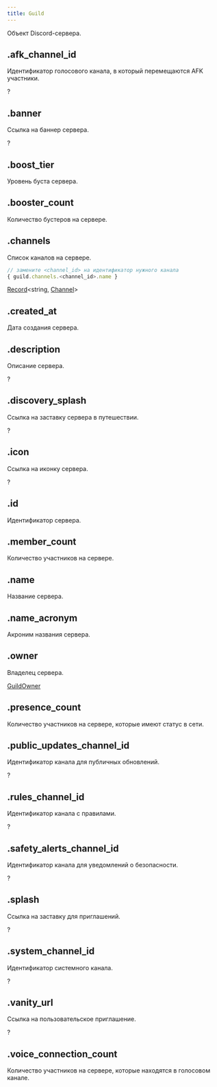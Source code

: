 ```yaml
---
title: Guild
---
```


Объект Discord-сервера.

## .afk_channel_id

Идентификатор голосового канала, в который перемещаются AFK участники.

?<MdnRef dataType="String" />

## .banner

Ссылка на баннер сервера.

?<MdnRef dataType="String" />

## .boost_tier

Уровень буста сервера.

<MdnRef dataType="Number" />

## .booster_count

Количество бустеров на сервере.

<MdnRef dataType="Number" />

## .channels

Список каналов на сервере.

```javascript
// замените <channel_id> на идентификатор нужного канала
{ guild.channels.<channel_id>.name }
```

[Record](https://www.typescriptlang.org/docs/handbook/utility-types.html#recordkeys-type)\<string, [Channel](channel.mdx)>

## .created_at

Дата создания сервера.

<MdnRef dataType="Number" />

## .description

Описание сервера.

?<MdnRef dataType="String" />

## .discovery_splash

Ссылка на заставку сервера в путешествии.

?<MdnRef dataType="String" />

## .icon

Ссылка на иконку сервера.

?<MdnRef dataType="String" />

## .id

Идентификатор сервера.

<MdnRef dataType="String" />

## .member_count

Количество участников на сервере.

<MdnRef dataType="Number" />

## .name

Название сервера.

<MdnRef dataType="String" />

## .name_acronym

Акроним названия сервера.

<MdnRef dataType="String" />

## .owner

Владелец сервера.

[GuildOwner](guildowner.mdx)

## .presence_count

Количество участников на сервере, которые имеют статус в сети.

<MdnRef dataType="Number" />

## .public_updates_channel_id

Идентификатор канала для публичных обновлений.

?<MdnRef dataType="String" />

## .rules_channel_id

Идентификатор канала с правилами.

?<MdnRef dataType="String" />

## .safety_alerts_channel_id

Идентификатор канала для уведомлений о безопасности.

?<MdnRef dataType="String" />

## .splash

Ссылка на заставку для приглашений.

?<MdnRef dataType="String" />

## .system_channel_id

Идентификатор системного канала.

?<MdnRef dataType="String" />

## .vanity_url

Ссылка на пользовательское приглашение.

?<MdnRef dataType="String" />

## .voice_connection_count

Количество участников на сервере, которые находятся в голосовом канале.

<MdnRef dataType="Number" />
